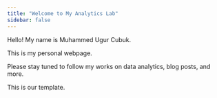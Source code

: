 ```yaml
---
title: "Welcome to My Analytics Lab"
sidebar: false 
---
```


Hello! My name is Muhammed Ugur Cubuk.

This is my personal webpage.

Please stay tuned to follow my works on data analytics, blog posts, and more.

This is our template.
